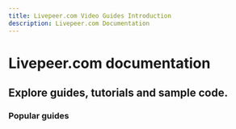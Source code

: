 ```yaml
---
title: Livepeer.com Video Guides Introduction
description: Livepeer.com Documentation
---
```


# Livepeer.com documentation

## Explore guides, tutorials and sample code. 

<DocsGrid cols={2}>
  <DocsPost
    title="Start Live Streaming (no code required)"
    description="Quickly get started with Livepeer.com"
    href="/"
    image="/img/thumbnail.png"
  />
  <DocsPost
    title="Supported Codecs and Workflows"
    description="Review the workflows Livepeer.com supports"
    href="/"
    image="/img/thumbnail.png"
  />
</DocsGrid>

### Popular guides

<DocsGrid cols={3}>
    <NavigationCard href='/' title='Debug live stream issues'/>
    <NavigationCard href='/' title='Using livepeer.com in your app' />
    <NavigationCard href='/' title='Clone an example application' />
</DocsGrid>

<DocsGrid cols={3}>
    <NavigationCard href='/' title='Configure broadcast software' />
    <NavigationCard href='/' title='Playback a live stream' />
    <NavigationCard href='/' title='Recording live stream' />
</DocsGrid>